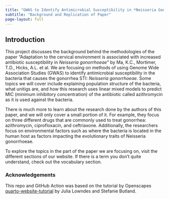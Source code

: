 ```yaml
---
title: "GWAS to Identify Antimicrobial Susceptibility in *Neisseria Gonorrhoeae*"
subtitle: "Background and Replication of Paper"
page-layout: full
---
```


## Introduction

This project discusses the background behind the methodologies of the paper "Adaptation to the cervical environment is associated with increased antibiotic susceptibility in *Neisseria gonorrhoeae*" by Ma, K.C., Mortimer, T.D., Hicks, A.L. et al. We are focusing on methods of using Genome Wide Association Studies (GWAS) to identify antimicrobial susceptibility in the bacteria that causes the gonorrhea STI: *Neisseria gonorrhoeae*. Some topics we will cover include explaining population structure of the bacteria, what unitigs are, and how this research uses linear mixed models to predict MIC (minimum inhibitory concentration) of the antibiotic called azithromycin as it is used against the bacteria. 

There is much more to learn about the research done by the authors of this paper, and we will only cover a small portion of it. For example, they focus on three different drugs that are commonly used to treat gonorrhea: azithromycin, ciprofloxacin, and ceftriaxone. Additionally, the researchers focus on environmental factors such as where the bacteria is located in the human host as factors impacting the evolutionary traits of Neisseria gonorrhoeae.

To explore the topics in the part of the paper we are focusing on, visit the different sections of our website. If there is a term you don’t quite understand, check out the vocabulary section.

### Acknowledgements

This repo and GitHub Action was based on the tutorial by Openscapes [quarto-website-tutorial](https://github.com/Openscapes/quarto-website-tutorial) by Julia Lowndes and Stefanie Butland.